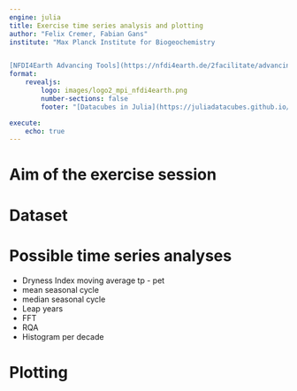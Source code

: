 ```yaml
---
engine: julia
title: Exercise time series analysis and plotting
author: "Felix Cremer, Fabian Gans"
institute: "Max Planck Institute for Biogeochemistry 


[NFDI4Earth Advancing Tools](https://nfdi4earth.de/2facilitate/advancing-tools)"
format: 
    revealjs:
        logo: images/logo2_mpi_nfdi4earth.png
        number-sections: false
        footer: "[Datacubes in Julia](https://juliadatacubes.github.io/datacubes_in_julia_workshop/)"

execute:
    echo: true
---
```


# Aim of the exercise session

# Dataset

# Possible time series analyses

- Dryness Index moving average tp - pet
- mean seasonal cycle 
- median seasonal cycle
- Leap years
- FFT
- RQA
- Histogram per decade


# Plotting

